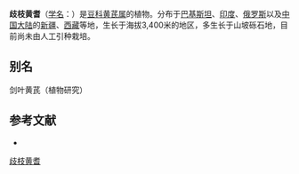{{Speciesbox
| name = 歧枝黄耆
| status = 
| status_system = 
| image =
| genus = Astragalus
| species = gladiatus
| authority = Boiss.
}}

'''歧枝黄耆'''（[[学名|学名]]：{{lang|la|''Astragalus gladiatus''}}）是[[豆科|豆科]][[黄芪属|黄芪属]]的植物。分布于[[巴基斯坦|巴基斯坦]]、[[印度|印度]]、[[俄罗斯|俄罗斯]]以及[[中国大陆|中国大陆]]的[[新疆|新疆]]、[[西藏|西藏]]等地，生长于海拔3,400米的地区，多生长于山坡砾石地，目前尚未由人工引种栽培。

== 别名 ==
剑叶黄芪（植物研究）

== 参考文献 ==
<div class="references-small">
* {{cite web| url =http://www.bioinfo.cn/db05/KmzwSpecies.php?action=view&id=15734| title =歧枝黄耆| work =《中国高等植物数据库全库》| publisher =中国科学院微生物研究所| author =昆明植物研究所| accessdate =2009-02-24| deadurl =yes| archiveurl =https://web.archive.org/web/20160305032510/http://www.bioinfo.cn/db05/KmzwSpecies.php?action=view&id=15734| archivedate =2016-03-05}}
</div>
{{Taxonbar|from=Q11125079}}

[[Category:黄芪属|歧枝黄耆]]


{{植物小作品}}